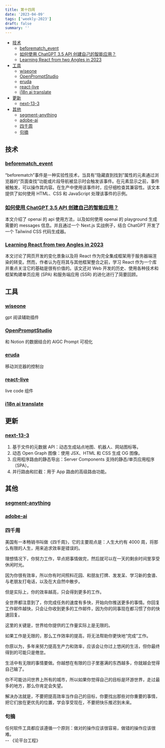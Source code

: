 ```yaml
---
title: 第十四周
date: '2023-04-09'
tags: ['weekly-2023']
draft: false
summary: ''
---
```


- [技术](#技术)
  - [beforematch_event](#beforematch_event)
  - [如何使用 ChatGPT 3.5 API 创建自己的智能应用？](#如何使用-chatgpt-35-api-创建自己的智能应用)
  - [Learning React from two Angles in 2023](#learning-react-from-two-angles-in-2023)
- [工具](#工具)
  - [wiseone](#wiseone)
  - [OpenPromptStudio](#openpromptstudio)
  - [eruda](#eruda)
  - [react-live](#react-live)
  - [i18n ai translate](#i18n-ai-translate)
- [更新](#更新)
  - [next-13-3](#next-13-3)
- [其他](#其他)
  - [segment-anything](#segment-anything)
  - [adobe-ai](#adobe-ai)
  - [四千周](#四千周)
  - [句摘](#句摘)

## 技术

### [beforematch_event](https://developer.mozilla.org/en-US/docs/Web/API/Element/beforematch_event)

“beforematch”事件是一种实验性技术，当具有“隐藏直到找到”属性的元素通过浏览器的“页面查找”功能或片段导航被显示时会触发该事件。在元素显示之前，事件被触发，可以操作其内容。在生产中使用该事件时，应仔细检查其兼容性。该文本提供了如何使用 HTML、CSS 和 JavaScript 处理该事件的示例。

### [如何使用 ChatGPT 3.5 API 创建自己的智能应用？](https://juejin.cn/post/7217820487203192892?)

本文介绍了 openai 的 api 使用方法，以及如何使用 openai 的 playground 生成需要的 messages 信息。并且通过一个 Next.js 实战例子，结合 ChatGPT 开发了一个 Tailwind CSS 代码生成器。

### [Learning React from two Angles in 2023](https://www.robinwieruch.de/learning-react/)

本文讨论了网页开发的变化景象以及将 React 作为完全集成框架用于服务器端渲染的转变。然而，作者认为在将其与其他框架整合之前，学习 React 作为一个库并重点关注它的基础是很有价值的。该文还对 Web 开发的历史、使用各种技术和框架构建单页应用 (SPA) 和服务端应用 (SSR) 的进化进行了简要回顾。

## 工具

### [wiseone](https://wiseone.io/)

gpt 阅读辅助插件

### [OpenPromptStudio](https://github.com/Moonvy/OpenPromptStudio)

和 Notion 的数据结合的 AIGC Prompt 可视化

### [eruda](https://github.com/liriliri/eruda)

移动浏览器的控制台

### [react-live](https://github.com/FormidableLabs/react-live)

live code 组件

### [i18n ai translate](https://chatgpt-i18n.vercel.app/translate)

## 更新

### [next-13-3](https://nextjs.org/blog/next-13-3)

1. 基于文件的元数据 API：动态生成站点地图、机器人、网站图标等。
2. 动态 Open Graph 图像：使用 JSX、HTML 和 CSS 生成 OG 图像。
3. 应用程序路由的静态导出：Server Components 支持的静态/单页应用程序（SPA）。
4. 并行路由和拦截：用于 App 路由的高级路由功能。

## 其他

### [segment-anything](https://segment-anything.com/)

### [adobe-ai](https://www.adobe.com/sensei/generative-ai/firefly.html)

### 四千周

美国有一本畅销书叫做《四千周》，它的主要观点是：人生大约有 4000 周，将那么有限的人生，用来追求效率是错误的。

理想情况下，你努力工作，早点把事情做完，然后就可以在一天的剩余时间里享受休闲时光。

因为你很有效率，所以你有时间照料花园、和朋友打牌、发发呆、学习新的食谱、与老朋友打电话，以及在大自然中散步。

但是实际上，你的效率越高，只会得到更多的工作。

全世界都注意到了，你完成任务的速度有多快，开始向你推送更多的事情。你回复工作邮件越快，只会让你收到更多的工作邮件，因为你的同事现在都习惯了你的快速回复。

这里的关键是，世界给你提供的工作量实际上是无限的。

如果工作是无限的，那么工作效率的提高，将无法帮助你更快地“完成”工作。

你原以为，多年来努力提高生产力和效率，应该会让你过上悠闲的生活，但你最终得到的可能只是倦怠。

生活中有无限的事情要做。你越想在有限的日子里塞满的东西越多，你就越会觉得自己输了。

你不可能访问世界上所有的城市，所以如果你觉得自己的目标是环游世界，走过最多的地方，那么你肯定会失望。

解决办法就是，不要把提高效率当作自己的目标，你要找出那些对你重要的事情，把它们放在更优先的位置，学会享受现在，不要把快乐推迟到未来。

### 句摘

任何软件工具都应该遵循一个原则：做对的操作应该很容易，做错的操作应该很难。  
-- 《论平台工程》
